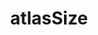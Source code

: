 ---
title: atlasSize
description: atlasSize
sidebar:
  label: atlasSize
  order: 1
  badge:
    text: Outdated
    variant: caution
---